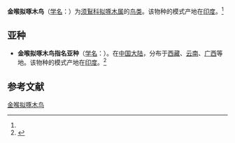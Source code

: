 {{Speciesbox
| name = 金喉拟啄木鸟
| status = 
| status_system = 
| image = Megalaima franklinii - Mae Wong.jpg
| genus = Megalaima
| species = franklinii
| authority = (Blyth)<ref name='id2351'>{{cite web| url =http://www.bioinfo.cn/db05/BjdwSpecies.php?action=view&id=2351| title =金喉拟啄木鸟| work =《中国动物物种编目数据库》| publisher =中国科学院微生物研究所| author =中国科学院动物研究所| accessdate =2009-04-04}}{{dead link|date=2018年4月 |bot=InternetArchiveBot |fix-attempted=yes }}</ref>
}}

'''金喉拟啄木鸟'''（[[学名|学名]]：{{lang|la|''Megalaima franklinii''}}）为[[须鴷科|须鴷科]][[拟啄木属|拟啄木属]]的[[鸟类|鸟类]]。该物种的模式产地在[[印度|印度]]。<ref name='id2351'/>

==亚种==
*'''金喉拟啄木鸟指名亚种'''（[[学名|学名]]：{{lang|la|''Megalaima franklinii franklinii''}}）。在[[中国大陆|中国大陆]]，分布于[[西藏|西藏]]、[[云南|云南]]、[[广西|广西]]等地。该物种的模式产地在[[印度|印度]]。<ref name='id2352'>{{cite web| url =http://www.bioinfo.cn/db05/BjdwSpecies.php?action=view&id=2352| title =金喉拟啄木鸟指名亚种| work =《中国动物物种编目数据库》| publisher =中国科学院微生物研究所| author =中国科学院动物研究所| accessdate =2009-04-04}}{{dead link|date=2018年4月 |bot=InternetArchiveBot |fix-attempted=yes }}</ref>

== 参考文献 ==
{{reflist}}
{{Taxonbar|from=Q1259524}}

[[Category:拟啄木属|金喉拟啄木鸟]]


{{鴷形目小作品}}